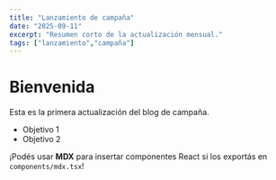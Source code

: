 ```yaml
---
title: "Lanzamiento de campaña"
date: "2025-09-11"
excerpt: "Resumen corto de la actualización mensual."
tags: ["lanzamiento","campaña"]
---
```


# Bienvenida

Esta es la primera actualización del blog de campaña.

- Objetivo 1
- Objetivo 2

¡Podés usar **MDX** para insertar componentes React si los exportás en `components/mdx.tsx`!
